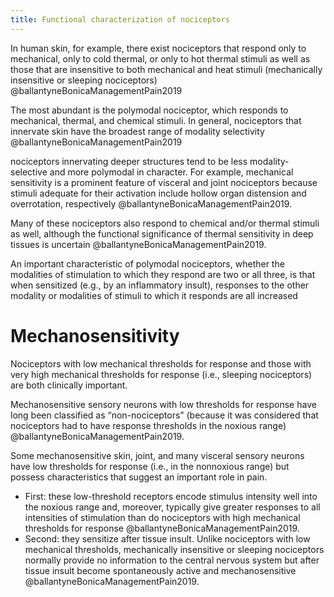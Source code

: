 ```yaml
---
title: Functional characterization of nociceptors
---
```


In human skin, for example, there exist nociceptors that respond only to mechanical, only to cold thermal, or only to hot thermal stimuli as well as those that are insensitive to both mechanical and heat stimuli (mechanically insensitive or sleeping nociceptors) @ballantyneBonicaManagementPain2019

The most abundant is the polymodal nociceptor, which responds to mechanical, thermal, and chemical stimuli. In general, nociceptors that innervate skin have the broadest range of modality selectivity @ballantyneBonicaManagementPain2019


nociceptors innervating deeper structures tend to be less modality-selective and more polymodal in character.
For example, mechanical sensitivity is a prominent feature of visceral and joint nociceptors because stimuli adequate for their activation include hollow organ distension and overrotation, respectively @ballantyneBonicaManagementPain2019.

Many of these nociceptors also respond to chemical and/or thermal stimuli as well, although the functional significance of thermal sensitivity in deep tissues is uncertain @ballantyneBonicaManagementPain2019.


An important characteristic of polymodal nociceptors, whether the modalities of stimulation to which they respond are two or all three, is that when sensitized (e.g., by an inflammatory insult), responses to the other modality or modalities of stimuli to which it responds are all increased


# Mechanosensitivity

Nociceptors with low mechanical thresholds for response and those with very high mechanical thresholds for response (i.e., sleeping nociceptors) are both clinically important. 

Mechanosensitive sensory neurons with low thresholds for response have long been classified as "non-nociceptors" (because it was considered that nociceptors had to have response thresholds in the noxious range) @ballantyneBonicaManagementPain2019.

Some mechanosensitive skin, joint, and many visceral sensory neurons have low thresholds for response (i.e., in the nonnoxious range) but possess characteristics that suggest an important role in pain.

- First: these low-threshold receptors encode stimulus intensity well into the noxious range and, moreover, typically give greater responses to all intensities of stimulation than do nociceptors with high mechanical thresholds for response @ballantyneBonicaManagementPain2019.
- Second: they sensitize after tissue insult. Unlike nociceptors with low mechanical thresholds, mechanically insensitive or sleeping nociceptors normally provide no information to the central nervous system but after tissue insult become spontaneously active and mechanosensitive @ballantyneBonicaManagementPain2019.